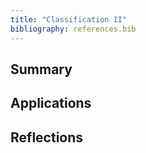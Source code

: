 ```yaml
---
title: "Classification II"
bibliography: references.bib
---
```


## Summary

## Applications

## Reflections